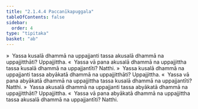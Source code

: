 ```yaml
---
title: "2.1.4.4 Paccanīkapuggala"
tableOfContents: false
sidebar:
  order: 4
type: "tipitaka"
basket: "ab"
---
```



<DynamicBreadcrumb />

<Division number="74">

<Paragraph number="343">
»  Yassa kusalā dhammā na uppajjanti tassa akusalā dhammā na uppajjitthāti? Uppajjittha.
</Paragraph>

<Paragraph number="344">
«  Yassa vā pana akusalā dhammā na uppajjittha tassa kusalā dhammā na uppajjantīti? Natthi.
</Paragraph>

<Paragraph number="345">
»  Yassa kusalā dhammā na uppajjanti tassa abyākatā dhammā na uppajjitthāti? Uppajjittha.
</Paragraph>

<Paragraph number="346">
«  Yassa vā pana abyākatā dhammā na uppajjittha tassa kusalā dhammā na uppajjantīti? Natthi.
</Paragraph>

</Division>
<Division number="75">

<Paragraph number="347">
»  Yassa akusalā dhammā na uppajjanti tassa abyākatā dhammā na uppajjitthāti? Uppajjittha.
</Paragraph>

<Paragraph number="348">
«  Yassa vā pana abyākatā dhammā na uppajjittha tassa akusalā dhammā na uppajjantīti? Natthi.
</Paragraph>
</Division>